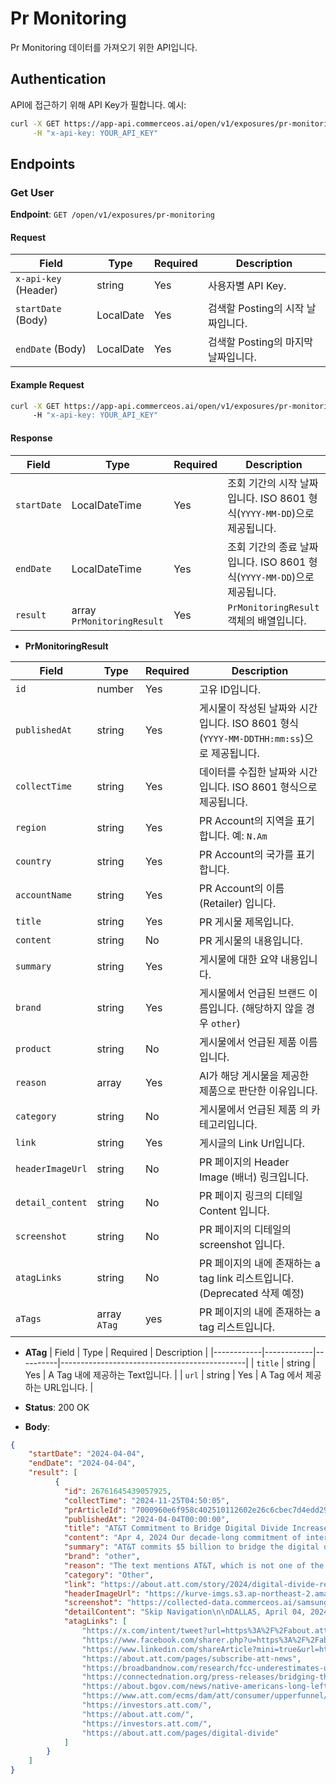 # Pr Monitoring

Pr Monitoring 데이터를 가져오기 위한 API입니다.


## Authentication

API에 접근하기 위해 API Key가 필합니다. 예시:

```bash
curl -X GET https://app-api.commerceos.ai/open/v1/exposures/pr-monitoring \
     -H "x-api-key: YOUR_API_KEY"
```

## Endpoints

### Get User

**Endpoint**: `GET /open/v1/exposures/pr-monitoring`  

#### Request

| Field                   | Type    | Required | Description                         |
|-------------------------|---------|----------|-------------------------------------|
| `x-api-key` (Header)    | string  | Yes      | 사용자별 API Key.   |
| `startDate` (Body)      | LocalDate  | Yes   | 검색할 Posting의 시작 날짜입니다.              |
| `endDate` (Body)        | LocalDate  | Yes   | 검색할 Posting의 마지막 날짜입니다.             |

#### Example Request

```bash
curl -X GET https://app-api.commerceos.ai/open/v1/exposures/pr-monitoring?startDate=2024-01-01&endDate=2024-11-27 \
     -H "x-api-key: YOUR_API_KEY"
```

#### Response

| Field      | Type       | Required | Description                                           |
|------------|------------|----------|----------------------------------------------|
| `startDate` | LocalDateTime  | Yes      | 조회 기간의 시작 날짜입니다. ISO 8601 형식(`YYYY-MM-DD`)으로 제공됩니다. |
| `endDate`   | LocalDateTime  | Yes      | 조회 기간의 종료 날짜입니다. ISO 8601 형식(`YYYY-MM-DD`)으로 제공됩니다. |
| `result`    | array `PrMonitoringResult`    | Yes      | `PrMonitoringResult` 객체의 배열입니다.                            |


- **PrMonitoringResult**

| Field         | Type       | Required | Description                                                                                       |
|-------------------|------------|----------|------------------------------------------------------------------------------------------|
| `id`             | number     | Yes      | 고유 ID입니다.                                                                               |
| `publishedAt`    | string     | Yes      | 게시물이 작성된 날짜와 시간입니다. ISO 8601 형식 (`YYYY-MM-DDTHH:mm:ss`)으로 제공됩니다.               |
| `collectTime`    | string     | Yes      | 데이터를 수집한 날짜와 시간입니다. ISO 8601 형식으로 제공됩니다.                                       |
| `region`      | string     | Yes      | PR Account의 지역을 표기합니다. 예: `N.Am`                                                                              |
| `country`      | string     | Yes      | PR Account의 국가를 표기합니다.                                                                              |
| `accountName`      | string     | Yes      | PR Account의 이름 (Retailer) 입니다.                                                                              |
| `title`      | string     | Yes      | PR 게시물 제목입니다.                                                                              |
| `content`       | string     | No      | PR 게시물의 내용입니다.                                                                         |
| `summary`         | string     | Yes      | 게시물에 대한 요약 내용입니다.                                                                  |
| `brand`           | string     | Yes      | 게시물에서 언급된 브랜드 이름입니다. (해당하지 않을 경우 `other`)                                     |
| `product`        | string     | No      | 게시물에서 언급된 제품 이름입니다.                                                                |
| `reason`        | array      | Yes       | AI가 해당 게시물을 제공한 제품으로 판단한 이유입니다.                                                 |
| `category`          | string     | No      |   게시물에서 언급된 제품 의 카테고리입니다.                                                      |
| `link`      | string     | Yes      | 게시글의 Link Url입니다.                                                                           |
| `headerImageUrl`         | string     | No      | PR 페이지의 Header Image (배너) 링크입니다.                                             |
| `detail_content`         | string     | No      | PR 페이지 링크의 디테일 Content 입니다.                                            |
| `screenshot`         | string     | No      | PR 페이지의 디테일의 screenshot 입니다.                                              |
| `atagLinks`         | string     | No      | PR 페이지의 내에 존재하는 a tag link 리스트입니다.(Deprecated 삭제 예정)                           |
| `aTags`         | array `ATag`    | yes      | PR 페이지의 내에 존재하는 a tag 리스트입니다.                                         |

- **ATag**
| Field      | Type       | Required | Description                                           |
|------------|------------|----------|----------------------------------------------|
| `title` | string  | Yes      | A Tag 내에 제공하는 Text입니다. |
| `url`   | string  | Yes      | A Tag 에서 제공하는 URL입니다.  |


- **Status**: 200 OK
- **Body**:

```json
{
    "startDate": "2024-04-04",
    "endDate": "2024-04-04",
    "result": [
          {
            "id": 26761645439057925,
            "collectTime": "2024-11-25T04:50:05",
            "prArticleId": "7000960e6f958c402510112602e26c6cbec7d4edd2937682f239e964a62d4b8c",
            "publishedAt": "2024-04-04T00:00:00",
            "title": "AT&T Commitment to Bridge Digital Divide Increases to $5 Billion",
            "content": "Apr 4, 2024 Our decade-long commitment of internet services and digital literacy resources aims to reach 25 million people to help close the digital divide. ",
            "summary": "AT&T commits $5 billion to bridge the digital divide for 25 million people.",
            "brand": "other",
            "reason": "The text mentions AT&T, which is not one of the specified brands (Samsung, Apple, Google).",
            "category": "Other",
            "link": "https://about.att.com/story/2024/digital-divide-recommitment.html",
            "headerImageUrl": "https://kurve-imgs.s3.ap-northeast-2.amazonaws.com/samsung/pr/2024/11/25/04/att/PC/images/headerImage1.png",
            "screenshot": "https://collected-data.commerceos.ai/samsung/pr_detail/2024/12/16/13/att/PC/7000960e6f958c402510112602e26c6cbec7d4edd2937682f239e964a62d4b8c/images/screenshot.png",
            "detailContent": "Skip Navigation\n\nDALLAS, April 04, 2024\n\nAT&T Commitment to Help Close the Digital Divide Increases to $5 Billion\n\nDecade-long commitment of internet services and digital literacy resources aims to reach 25 million people to help close the digital divide\n\nshare\n \n \n \nDownload assets\nDownload release (PDF)\nSubscribe to AT&T News\n\nKey Takeaways:\n\nAT&T commits an additional $3 billion, for a total of $5 billion since 2021, to narrow the digital divide\nAT&T aims to help 25 million people get and stay connected by 2030\nThe company’s additional $3 billion commitment will address the main barriers to connectivity – affordability and adoption – for those who need it most\n\nWith millions in the United States still lacking internet, isolating them from digital literacy skills and a pathway to economic opportunity, AT&T* announced today it is committing an additional $3 billion by 2030 to help close the digital divide, bringing the company’s total commitment to $5 billion since 2021. This cumulative commitment includes an ambitious goal to help 25 million people get and stay connected to affordable, high-speed internet access throughout this decade. Working to close the digital divide is the linchpin of AT&T’s mission to leave no one behind when it comes to online opportunity. This commitment is a pillar of the work the company does to help build this country’s digital infrastructure.\n\nAccording to a Broadband Now study1, 42 million Americans still don’t have access to wired or fixed wireless broadband connections. And, many who do have access lack the digital skills to take advantage of the economic, health, education and social opportunities it provides. It is AT&T’s mission to help every American connect to greater possibilities by not only expanding access to internet connections, but also addressing affordability and adoption challenges. The company’s additional $3 billion commitment will address the main barriers to connectivity – affordability and adoption – for those who need it most.\n\n“Connectivity is critical for success and prosperity in America today. Whether it’s a first-generation high school graduate applying for college, a veteran accessing telehealth services, or a grandparent connecting with their family thousands of miles away — we want to help unlock greater possibility for the millions of people who remain unconnected,” said AT&T CEO John Stankey. “The pace of innovation and the global economy aren’t waiting on anyone, and we’re committed to bringing connectivity and digital literacy in reach for all Americans.” \n\nSince 2021, nearly 5 million Americans have benefited from our discounted internet service and digital literacy programs.\n\nAT&T continues to expand its network of Connected Learning Centers (CLC) in communities across the country that are equipped with high-speed internet connections and computers supplied by Dell, Inc. Our CLCs provide access to these resources, with 37 centers currently operating with support from local non-profit organizations across fifteen states.\n\nAT&T CLCs, such as the Salvadoran American Leadership and Educational Fund (SALEF) in Los Angeles, provide not only internet connections and computers but also the skills and training needed to help people safely navigate the online world. CLC’s serve kids, college students, adults and seniors with curriculum that teaches basic techniques for using email and search engines. Additionally, CLCs provide mentorship programs and customized instruction for those who need help accomplishing specific tasks online, such as paying bills, applying for jobs and submitting college applications.\n\n“Coming to SALEF and utilizing their Connected Learning Center has allowed me to pursue U.S. citizenship,” said Leslie Gutierrez, who is originally from Honduras. \"Without the computers and internet access within the CLC, I wouldn’t have been able to gather information as quickly or complete this process as efficiently as I did. The SALEF CLC allowed me to confidently pursue my path to citizenship, and for that I am incredibly grateful.”\n\n“As a high school senior, I’m faced with a lot of big decisions concerning what comes after graduation,” said Gia Marie Duarte, student at Fairfax High School in Los Angeles. \"Coming to SALEF made the process of figuring out my path forward a lot less daunting, as I was able to utilize the CLC to research and apply to colleges and universities. Thanks to the SALEF CLC, I have a lot to look forward to in my future.”\n\nIn addition to AT&T Connected Learning Center growth and impact, communities have seen:\n\nMore than $123 million in charitable contributions given to non-profit organizations that are on the frontlines of addressing the digital divide\n360,000 students reached through The Achievery, AT&T’s free digital learning platform in collaboration with after-school program organizations\n288,000 adults educated through digital literacy resources, courses and workshops in collaboration with Public Library Association, National PTA and other collaborators.\n245,000 laptops, devices or internet connection donations\n\nWhether it is online safety curriculum or teaching people how to manage online transactions – seniors, students and others are exploring new worlds and feeding curiosities.\n\nIncreasing Coverage Throughout America’s Tribal Lands\n\nMore than a third of Tribal lands lack broadband connectivity2, and more than 18% of indigenous people have no internet access at all3.\n\nSince 2021, more citizens on American Tribal lands can access education programs and healthcare resources virtually, explore new job opportunities and stay current on the latest news from home. AT&T has expanded network coverage on Tribal lands by more than 40% and have opened AT&T Connected Learning Centers on the Rincon and Pinoleville Pomo Nation reservations in California and the Cherokee Nation Tribal land in Oklahoma.\n\n“The Rincon Tribe is committed to closing the digital divide within our reservation,” stated Bo Mazzetti, Chairman of the Rincon Tribe. “With the help and support of AT&T, we have built a computer resource lab for our tribal youth, seniors and residents that has already improved the lives of many through student activities and workforce development. It is our continued goal to help advance our people through technology and bring access to educational services to our community. We look forward to other tribes evolving like we have had the opportunity to do.”\n\nOur additional $3B commitment will address the main barriers to connectivity – access, affordability and adoption – for those who need it most.\n\nConnectivity Services: As the Federal Government’s Affordable Connectivity Program winds down later this spring – absent additional funding from Congress, AT&T will continue to offer our Access from AT&T service. Access makes the internet more affordable for customers by providing qualifying households with high-speed internet for $30 per month. This service includes Wi-Fi at no additional charge and does not include deposit fees. The company will expand connectivity offers to include AT&T Prepaid, Cricket and other connectivity solutions as they become available.\n\nAt the same time, AT&T will continue to advocate that policymakers renew funding for the Affordable Connectivity Program and find a long-term solution to support families most in need. People affected by the digital divide need policies in place to help stimulate the private investment needed to create more affordable, high-speed internet access.\n\nEducation Offers: AT&T continues to offer discounted wireless solutions to more than 135,000 public and private K-12 schools, colleges, and universities.\n\nPublic-Private Partnerships: For those areas hardest to reach with connectivity, public-private partnerships remain key to closing the gaps that still exist around the country. In the last three years, the federal government has provided unprecedented funding for broadband infrastructure, access and connectivity. Since 2021, AT&T has won competitive bids for funding to deploy more high-speed fiber broadband in 12 states including California, Louisiana and Texas. States also are gearing up to receive more than $42 billion in federal funds for building networks as part of the Broadband Equity, Accessibility and Deployment (BEAD) program. We’re looking forward to taking part in BEAD funding opportunities and helping to close the country’s remaining broadband gap.\n\nBest-in-class 5G and fiber networks: With Fiber and 5G, we’ve aggressively expanded our coverage; increasing capacity, and strengthening network resiliency. Simply put, AT&T remains focused on becoming the best and most expansive network in America.\n\nAT&T has the best global coverage of any U.S. wireless provider4 and the largest wireless network covering 99%5 of Americans, with 5G coverage reaching 295 million people in more than 24,500 cities and towns in the U.S., including more than 210 million people with 5G+.\n\n1 FCC Underestimates Americans Unserved by Broadband Internet by 50% - BroadbandNow.com\n\n2 https://connectednation.org/press-releases/bridging-the-digital-divide-on-tribal-lands\n\n3 https://about.bgov.com/news/native-americans-long-left-out-from-broadband-push-for-equity/#:~:text=As%20a%20group%2C%20Native%20Americans,people%20in%20non%2Dtribal%20areas\n\n4 Based on destination coverage in select countries: https://www.att.com/ecms/dam/att/consumer/upperfunnel/2018/pdf/International-Travel-Guide.pdf\n\n \nView more\n\nRead more Digital Divide news\n\nAT&T Launches Internet Backup for Consumers\n\nLearn how AT&T Fiber and wireless customers can stay connected during a fiber network disruption at no extra cost.\n\nRead More\nAT&T Fiber Now Available in More Central Florida Communities\n\nAT&T continues to expand its footprint with AT&T Fiber now available to more than 28,000 residential locations in the Orlando area.\n\nRead More\nAT&T Unwraps Holiday Deals for Everyone this Season\n\nHoliday savings on Samsung, Google, AT&T Fiber, and more start now with early deals and triple bundle offers.\n\nRead More\nPrivacy Notice Terms of Use Accessibility Contact Us Shop Subscribe to AT&T News Your Privacy Choices\n\n© 2024 AT&T Intellectual Property. All rights reserved.",
            "atagLinks": [
                "https://x.com/intent/tweet?url=https%3A%2F%2Fabout.att.com%2Fstory%2F2024%2Fdigital-divide-recommitment.html&text=AT%26T%20Commitment%20to%20Bridge%20Digital%20Divide%20Increases%20to%20%245%20Billion%20-",
                "https://www.facebook.com/sharer.php?u=https%3A%2F%2Fabout.att.com%2Fstory%2F2024%2Fdigital-divide-recommitment.html",
                "https://www.linkedin.com/shareArticle?mini=true&url=https%3A%2F%2Fabout.att.com%2Fstory%2F2024%2Fdigital-divide-recommitment.html&title=AT%26T%20Commitment%20to%20Bridge%20Digital%20Divide%20Increases%20to%20%245%20Billion",
                "https://about.att.com/pages/subscribe-att-news",
                "https://broadbandnow.com/research/fcc-underestimates-unserved-by-50-percent",
                "https://connectednation.org/press-releases/bridging-the-digital-divide-on-tribal-lands",
                "https://about.bgov.com/news/native-americans-long-left-out-from-broadband-push-for-equity/#:~:text=As%20a%20group%2C%20Native%20Americans",
                "https://www.att.com/ecms/dam/att/consumer/upperfunnel/2018/pdf/International-Travel-Guide.pdf",
                "https://investors.att.com/",
                "https://about.att.com/",
                "https://investors.att.com/",
                "https://about.att.com/pages/digital-divide"
            ]
        }
    ]
}
```
